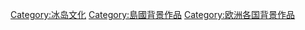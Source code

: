[[Category:冰岛文化|Category:冰岛文化]]
[[Category:島國背景作品|Category:島國背景作品]]
[[Category:欧洲各国背景作品|Category:欧洲各国背景作品]]